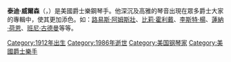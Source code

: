 {{unreferenced|time=2017-08-08T10:17:18+00:00}}
{{Infobox musical artist 
| Name                = 泰迪·威爾森
| Img                 = Replace this image male.svg
| Img_capt            = 
| Img_size            = 150
| Landscape           = 
| Background          = non_vocal_instrumentalist
| Birth_name          = Theodore Shaw Wilson
| Alias               = 
| Born                = {{birth date|1912|11|24}}
| Died                = {{death date and age|1986|7|31|1912|11|24}}
| Origin              = [[奧斯汀|奧斯汀]]
| Instrument          = [[鋼琴|鋼琴]]
| Voice_type          = 
| Genre               = [[爵士樂|爵士樂]]
| Occupation          = [[鋼琴家|鋼琴家]]
| Years_active        = 
| Label               = 
| Associated_acts     = [[路易斯·阿姆斯壯|路易斯·阿姆斯壯]]<br>[[比莉·霍利戴|比莉·霍利戴]]<br>[[李斯特·楊|李斯特·楊]]<br>[[蓮納·荷恩|蓮納·荷恩]]<br>[[班尼·古德曼|班尼·古德曼]]
| URL                 = 
| Current_members     = 
| Past_members        = 
| Notable_instruments = 
}}
'''泰迪‧威爾森'''（{{lang-en|'''Theodore Shaw "Teddy" Wilson'''}}，{{bd|1912年|11月24日|1986年|月3日}}）是美國爵士樂鋼琴手。他深沉及高雅的琴音出現在眾多爵士大家的專輯中，使其更加添色。如：[[路易斯·阿姆斯壯|路易斯·阿姆斯壯]]、[[比莉·霍利戴|比莉·霍利戴]]、[[李斯特·楊|李斯特·楊]]、[[蓮納·荷恩|蓮納·荷恩]]、[[班尼·古德曼|班尼·古德曼]]等等。

{{Authority control}}
[[Category:1912年出生|Category:1912年出生]]
[[Category:1986年逝世|Category:1986年逝世]]
[[Category:美国钢琴家|Category:美国钢琴家]]
[[Category:美國爵士樂手|Category:美國爵士樂手]]
